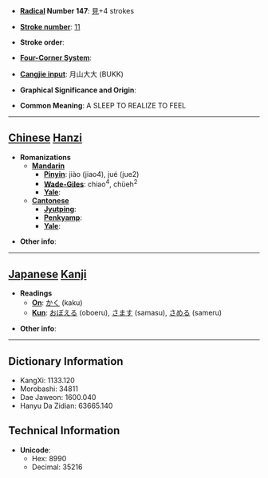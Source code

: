 * '''[[Wiktionary:Chinese radical index| Radical]] Number 147''': [[Wiktionary:Chinese radical index 見|見]]+4 strokes

* '''[[Wiktionary:Chinese total strokes index|Stroke number]]''': [[Wiktionary:Chinese total strokes index 11|11]]

* '''Stroke order''': 

* '''[[Wiktionary:Chinese four corner index|Four-Corner System]]''': 

* '''[[Wiktionary:Chinese Cangjie index|Cangjie input]]''': 月山大大 (BUKK)

* '''Graphical Significance and Origin''': 

* '''Common Meaning''': A SLEEP TO REALIZE TO FEEL

----

== [[Chinese]] [[Hanzi]] ==

* '''Romanizations'''
** '''[[Mandarin]]'''
*** '''[[Pinyin]]''': jiào (jiao4), jué (jue2)
*** '''[[Wade-Giles]]''': chiao<sup>4</sup>, chüeh<sup>2</sup>
*** '''[[Yale]]''': 
** '''[[Cantonese]]'''
*** '''[[Jyutping]]''':
*** '''[[Penkyamp]]''': 
*** '''[[Yale]]''': 

* '''Other info''': 

----

== [[Japanese]] [[Kanji]] ==

* '''Readings'''
** '''[[On]]''': [[かく]] (kaku)
** '''[[Kun]]''': [[おぼえる]] (oboeru), [[さます]] (samasu), [[さめる]] (sameru)

* '''Other info''':  

----

== Dictionary Information ==

* KangXi: 1133.120
* Morobashi: 34811
* Dae Jaweon: 1600.040
* Hanyu Da Zidian: 63665.140

== Technical Information ==

* '''Unicode''':
** Hex: 8990
** Decimal: 35216